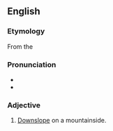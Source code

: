 
==English==
===Etymology===

From the {{AGr.}} {{term|sc=Grek|κατάβασις||descent|katabasis}}
===Pronunciation===
*{{IPA|kætəˈbætɪk}}
*{{rhymes|ætɪk}}

===Adjective===
{{en-adj|-}}
{{wikipedia|Katabatic wind}}

# {{meteorology|of airflow}} [[downslope|Downslope]] on a mountainside.